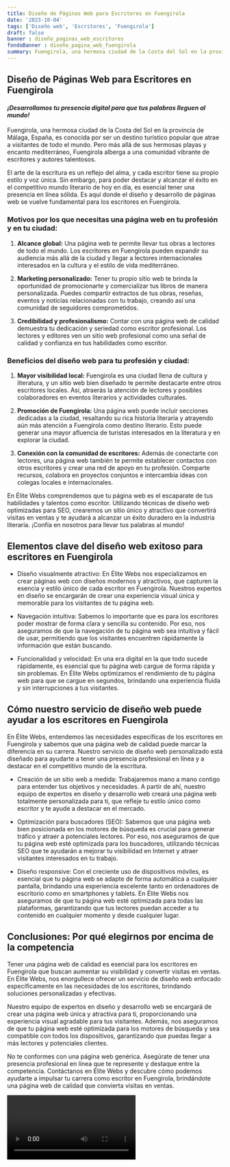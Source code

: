 ```yaml
---
title: Diseño de Páginas Web para Escritores en Fuengirola
date: '2023-10-04'
tags: ['Diseño web', 'Escritores', 'Fuengirola']
draft: false
banner : diseño_paginas_web_escritores
fondoBanner : diseño_pagina_web_fuengirola
summary: Fuengirola, una hermosa ciudad de la Costa del Sol en la provincia de Málaga, España, es conocida por ser un destino turístico popular que atrae a visitantes de todo el mundo. Pero más allá de sus hermosas playas y encanto mediterráneo, Fuengirola alberga a una comunidad vibrante de escritores y autores talentosos.
---
```


## **Diseño de Páginas Web para Escritores en Fuengirola**

#### *¡Desarrollamos tu presencia digital para que tus palabras lleguen al mundo!*

Fuengirola, una hermosa ciudad de la Costa del Sol en la provincia de Málaga, España, es conocida por ser un destino turístico popular que atrae a visitantes de todo el mundo. Pero más allá de sus hermosas playas y encanto mediterráneo, Fuengirola alberga a una comunidad vibrante de escritores y autores talentosos.

El arte de la escritura es un reflejo del alma, y cada escritor tiene su propio estilo y voz única. Sin embargo, para poder destacar y alcanzar el éxito en el competitivo mundo literario de hoy en día, es esencial tener una presencia en línea sólida. Es aquí donde el diseño y desarrollo de páginas web se vuelve fundamental para los escritores en Fuengirola.

### **Motivos por los que necesitas una página web en tu profesión y en tu ciudad:**

1. **Alcance global:** Una página web te permite llevar tus obras a lectores de todo el mundo. Los escritores en Fuengirola pueden expandir su audiencia más allá de la ciudad y llegar a lectores internacionales interesados en la cultura y el estilo de vida mediterráneo.

2. **Marketing personalizado:** Tener tu propio sitio web te brinda la oportunidad de promocionarte y comercializar tus libros de manera personalizada. Puedes compartir extractos de tus obras, reseñas, eventos y noticias relacionadas con tu trabajo, creando así una comunidad de seguidores comprometidos.

3. **Credibilidad y profesionalismo:** Contar con una página web de calidad demuestra tu dedicación y seriedad como escritor profesional. Los lectores y editores ven un sitio web profesional como una señal de calidad y confianza en tus habilidades como escritor.

### **Beneficios del diseño web para tu profesión y ciudad:**

1. **Mayor visibilidad local:** Fuengirola es una ciudad llena de cultura y literatura, y un sitio web bien diseñado te permite destacarte entre otros escritores locales. Así, atraerás la atención de lectores y posibles colaboradores en eventos literarios y actividades culturales.

2. **Promoción de Fuengirola:** Una página web puede incluir secciones dedicadas a la ciudad, resaltando su rica historia literaria y atrayendo aún más atención a Fuengirola como destino literario. Esto puede generar una mayor afluencia de turistas interesados en la literatura y en explorar la ciudad.

3. **Conexión con la comunidad de escritores:** Además de conectarte con lectores, una página web también te permite establecer contactos con otros escritores y crear una red de apoyo en tu profesión. Comparte recursos, colabora en proyectos conjuntos e intercambia ideas con colegas locales e internacionales.

En Élite Webs comprendemos que tu página web es el escaparate de tus habilidades y talentos como escritor. Utilizando técnicas de diseño web optimizadas para SEO, crearemos un sitio único y atractivo que convertirá visitas en ventas y te ayudará a alcanzar un éxito duradero en la industria literaria. ¡Confía en nosotros para llevar tus palabras al mundo!


<GifSeo />

<Cta />

## Elementos clave del diseño web exitoso para escritores en Fuengirola

- Diseño visualmente atractivo: En Élite Webs nos especializamos en crear páginas web con diseños modernos y atractivos, que capturen la esencia y estilo único de cada escritor en Fuengirola. Nuestros expertos en diseño se encargarán de crear una experiencia visual única y memorable para los visitantes de tu página web.

- Navegación intuitiva: Sabemos lo importante que es para los escritores poder mostrar de forma clara y sencilla su contenido. Por eso, nos aseguramos de que la navegación de tu página web sea intuitiva y fácil de usar, permitiendo que los visitantes encuentren rápidamente la información que están buscando.

- Funcionalidad y velocidad: En una era digital en la que todo sucede rápidamente, es esencial que tu página web cargue de forma rápida y sin problemas. En Élite Webs optimizamos el rendimiento de tu página web para que se cargue en segundos, brindando una experiencia fluida y sin interrupciones a tus visitantes.

## Cómo nuestro servicio de diseño web puede ayudar a los escritores en Fuengirola

En Élite Webs, entendemos las necesidades específicas de los escritores en Fuengirola y sabemos que una página web de calidad puede marcar la diferencia en su carrera. Nuestro servicio de diseño web personalizado está diseñado para ayudarte a tener una presencia profesional en línea y a destacar en el competitivo mundo de la escritura.

- Creación de un sitio web a medida: Trabajaremos mano a mano contigo para entender tus objetivos y necesidades. A partir de ahí, nuestro equipo de expertos en diseño y desarrollo web creará una página web totalmente personalizada para ti, que refleje tu estilo único como escritor y te ayude a destacar en el mercado.

- Optimización para buscadores (SEO): Sabemos que una página web bien posicionada en los motores de búsqueda es crucial para generar tráfico y atraer a potenciales lectores. Por eso, nos aseguramos de que tu página web esté optimizada para los buscadores, utilizando técnicas SEO que te ayudarán a mejorar tu visibilidad en Internet y atraer visitantes interesados en tu trabajo.

- Diseño responsive: Con el creciente uso de dispositivos móviles, es esencial que tu página web se adapte de forma automática a cualquier pantalla, brindando una experiencia excelente tanto en ordenadores de escritorio como en smartphones y tablets. En Élite Webs nos aseguramos de que tu página web esté optimizada para todas las plataformas, garantizando que tus lectores puedan acceder a tu contenido en cualquier momento y desde cualquier lugar.

## Conclusiones: Por qué elegirnos por encima de la competencia

Tener una página web de calidad es esencial para los escritores en Fuengirola que buscan aumentar su visibilidad y convertir visitas en ventas. En Élite Webs, nos enorgullece ofrecer un servicio de diseño web enfocado específicamente en las necesidades de los escritores, brindando soluciones personalizadas y efectivas.

Nuestro equipo de expertos en diseño y desarrollo web se encargará de crear una página web única y atractiva para ti, proporcionando una experiencia visual agradable para tus visitantes. Además, nos aseguramos de que tu página web esté optimizada para los motores de búsqueda y sea compatible con todos los dispositivos, garantizando que puedas llegar a más lectores y potenciales clientes.

No te conformes con una página web genérica. Asegúrate de tener una presencia profesional en línea que te represente y destaque entre la competencia. Contáctanos en Élite Webs y descubre cómo podemos ayudarte a impulsar tu carrera como escritor en Fuengirola, brindándote una página web de calidad que convierta visitas en ventas.

<Video />

<CtaBot job='Escritores' city='Fuengirola'/>

<Gmaps query='Fuengirola+españa+maps' />